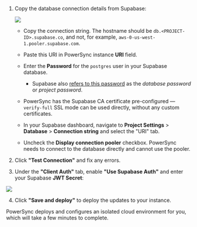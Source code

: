 1. Copy the database connection details from Supabase:
  
   <Frame caption="It is important to uncheck this checkbox">
     <img src="/images/integration-3.png" />
   </Frame>

   * Copy the connection string. The hostname should be `db.<PROJECT-ID>.supabase.co`, and not, for example, `aws-0-us-west-1.pooler.supabase.com`.

   * Paste this URI in PowerSync instance **URI** field.

   * Enter the **Password** for the `postgres` user in your Supabase database.

     * Supabase also [refers to this password](https://supabase.com/docs/guides/database/managing-passwords) as the *database password* or *project password*.

   * PowerSync has the Supabase CA certificate pre-configured — `verify-full` SSL mode can be used directly, without any custom certificates.

   * In your Supabase dashboard, navigate to **Project Settings** > **Database** > **Connection string** and select the "URI" tab.

   * Uncheck the **Display connection pooler** checkbox. PowerSync needs to connect to the database directly and cannot use the pooler.

2. Click **"Test Connection"** and fix any errors.

3. Under the **"Client Auth"** tab, enable **"Use Supabase Auth"** and enter your Supabase **JWT Secret**:
  
  <Frame caption="PowerSync uses the secret to verify Supabase's JWTs">
    <img src="/images/authentication/use-supabase-auth.png" />
  </Frame>

4. Click **"Save and deploy"** to deploy the updates to your instance.

PowerSync deploys and configures an isolated cloud environment for you, which will take a few minutes to complete.